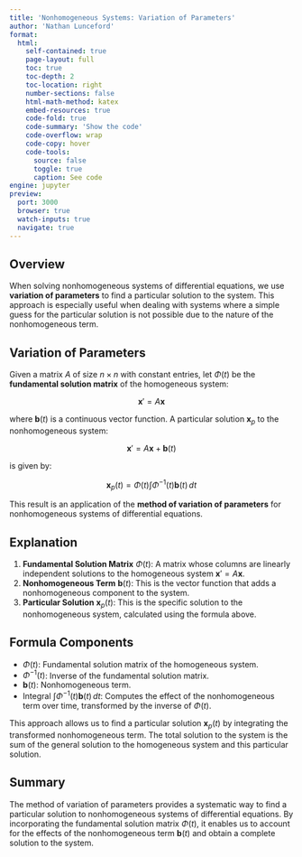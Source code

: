 ```yaml
---
title: 'Nonhomogeneous Systems: Variation of Parameters'
author: 'Nathan Lunceford'
format:
  html:
    self-contained: true
    page-layout: full
    toc: true
    toc-depth: 2
    toc-location: right
    number-sections: false
    html-math-method: katex
    embed-resources: true
    code-fold: true
    code-summary: 'Show the code'
    code-overflow: wrap
    code-copy: hover
    code-tools:
      source: false
      toggle: true
      caption: See code
engine: jupyter
preview:
  port: 3000
  browser: true
  watch-inputs: true
  navigate: true
---
```


## Overview

When solving nonhomogeneous systems of differential equations, we use **variation of parameters** to find a particular solution to the system. This approach is especially useful when dealing with systems where a simple guess for the particular solution is not possible due to the nature of the nonhomogeneous term.

## Variation of Parameters

Given a matrix $A$ of size $n \times n$ with constant entries, let $\Phi(t)$ be the **fundamental solution matrix** of the homogeneous system:

$$
\mathbf{x}' = A \mathbf{x}
$$

where $\mathbf{b}(t)$ is a continuous vector function. A particular solution $\mathbf{x}_p$ to the nonhomogeneous system:

$$
\mathbf{x}' = A \mathbf{x} + \mathbf{b}(t)
$$

is given by:

$$
\mathbf{x}_p(t) = \Phi(t) \int \Phi^{-1}(t) \mathbf{b}(t) \, dt
$$

This result is an application of the **method of variation of parameters** for nonhomogeneous systems of differential equations.

## Explanation

1. **Fundamental Solution Matrix** $\Phi(t)$: A matrix whose columns are linearly independent solutions to the homogeneous system $\mathbf{x}' = A \mathbf{x}$.
2. **Nonhomogeneous Term** $\mathbf{b}(t)$: This is the vector function that adds a nonhomogeneous component to the system.
3. **Particular Solution** $\mathbf{x}_p(t)$: This is the specific solution to the nonhomogeneous system, calculated using the formula above.

## Formula Components

- $\Phi(t)$: Fundamental solution matrix of the homogeneous system.
- $\Phi^{-1}(t)$: Inverse of the fundamental solution matrix.
- $\mathbf{b}(t)$: Nonhomogeneous term.
- Integral $\int \Phi^{-1}(t) \mathbf{b}(t) \, dt$: Computes the effect of the nonhomogeneous term over time, transformed by the inverse of $\Phi(t)$.

This approach allows us to find a particular solution $\mathbf{x}_p(t)$ by integrating the transformed nonhomogeneous term. The total solution to the system is the sum of the general solution to the homogeneous system and this particular solution.

## Summary

The method of variation of parameters provides a systematic way to find a particular solution to nonhomogeneous systems of differential equations. By incorporating the fundamental solution matrix $\Phi(t)$, it enables us to account for the effects of the nonhomogeneous term $\mathbf{b}(t)$ and obtain a complete solution to the system.
